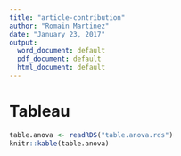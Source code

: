 ```yaml
---
title: "article-contribution"
author: "Romain Martinez"
date: "January 23, 2017"
output:
  word_document: default
  pdf_document: default
  html_document: default
---
```


# Tableau
```r
table.anova <- readRDS("table.anova.rds")
knitr::kable(table.anova)
```



